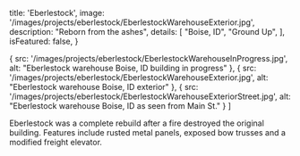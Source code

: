 
  title: 'Eberlestock',
  image: '/images/projects/eberlestock/EberlestockWarehouseExterior.jpg',
  description: "Reborn from the ashes",
  details: [
    "Boise, ID",
    "Ground Up",
  ],
  isFeatured: false,
}

  {
    src: '/images/projects/eberlestock/EberlestockWarehouseInProgress.jpg',
    alt: "Eberlestock warehouse Boise, ID building in progress"
  },
  {
    src: '/images/projects/eberlestock/EberlestockWarehouseExterior.jpg',
    alt: "Eberlestock warehouse Boise, ID exterior"
  },
  {
    src: '/images/projects/eberlestock/EberlestockWarehouseExteriorStreet.jpg',
    alt: "Eberlestock warehouse Boise, ID as seen from Main St."
  }
]


Eberlestock was a complete rebuild after a fire destroyed the original building. Features include rusted metal panels, exposed bow trusses and a modified freight elevator.

<Slider slides={slides}/>